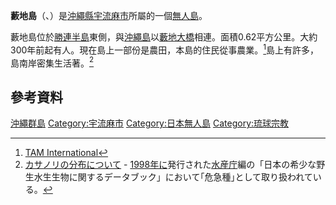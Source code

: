 {{coord|26|19|10|N|127|55|24|E|region:JP-47|display=title}}
{{Infobox islands
|name = 藪地島
|image  = [[File:Yabuchi_Island_20050124-gsi.jpg|center]]
|area km2 = 0.62
|coastline km = 4
|elevation m = 42.8
|highest mount= 
|archipelago = [[沖繩群島|沖繩群島]]
|waterbody = [[太平洋|太平洋]]
|country admin divisions title = 行政歸屬
|country 1 admin divisions = {{JPN}}[[沖繩縣|沖繩縣]][[宇流麻市|宇流麻市]]
}}
'''藪地島'''（{{jpn|j=藪地島|hg=やぶちじま|rm=Yabuchi-jima}}、{{ryu|r=藪地|kn=ヤブチ|rm=Yabuci}}）是[[沖繩縣|沖繩縣]][[宇流麻市|宇流麻市]]所屬的一個[[無人島|無人島]]。

藪地島位於[[勝連半島|勝連半島]]東側，與[[沖繩島|沖繩島]]以[[藪地大橋|藪地大橋]]相連。面積0.62平方公里。大約300年前起有人。現在島上一部份是農田，本島的住民從事農業。<ref>[http://tam-tour.com/info/ikei.html TAM International]{{dead link|date=2018年1月 |bot=InternetArchiveBot |fix-attempted=yes }}</ref>島上有許多{{link-en|Trimeresurus flavoviridis|Trimeresurus flavoviridis}}，島南岸密集生活著{{link-en|琉球傘藻|Acetabularia ryukyuensis}}。<ref>[http://www.nahaport.jp/image/pdf/kasanori_no1.pdf カサノリの分布について] {{Wayback|url=http://www.nahaport.jp/image/pdf/kasanori_no1.pdf |date=20150606203709 }} - [[1998年|1998年]]に発行された[[水産庁|水産庁]]編の「日本の希少な野生水生生物に関するデータブック」において｢危急種｣として取り扱われている。</ref>
==參考資料==
{{reflist}}
{{沖繩諸島}}
[[Category:沖繩群島|]]
[[Category:宇流麻市|Category:宇流麻市]]
[[Category:日本無人島|Category:日本無人島]]
[[Category:琉球宗教|Category:琉球宗教]]